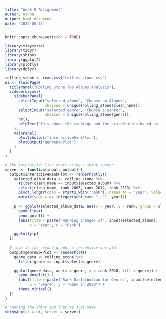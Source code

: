 ---
title: "Week 8 Assignment"
Author: Aaron
output: html_document
date: "2024-05-18"
---

```{r setup, include=FALSE}
knitr::opts_chunk$set(echo = TRUE)
```

```{r}
library(tidyverse)
library(tidyr)
library(shiny)
library(ggplot2)
library(plotly)
library(dplyr)
```

```{r}
rolling_stone <- read.csv("rolling_stone.csv")
ui <- fluidPage(
  titlePanel("Rolling Stone Top Albums Analysis"),
  sidebarLayout(
    sidebarPanel(
      selectInput("selected_album", "Choose an Album:", 
                  choices = unique(rolling_stone$clean_name)),
      selectInput("selected_genre", "Choose a Genre:", 
                  choices = unique(rolling_stone$genre)),
      hr(),
      helpText("This shows the rankings and the sistribution based on the genre.")
    ),
    mainPanel(
      plotlyOutput("interactiveRankPlot"),
      plotOutput("genreBoxPlot")
    )
  )
)

```

```{r}
# the interactive line chart using a shiny server
server <- function(input, output) {
  output$interactiveRankPlot <- renderPlotly({
    selected_album_data <- rolling_stone %>% 
      filter(clean_name == input$selected_album) %>%
      select(clean_name, rank_2003, rank_2012, rank_2020) %>%
      pivot_longer(cols = starts_with("rank"), names_to = "year", values_to = "rank") %>%
      mutate(year = as.integer(sub("rank_", "", year)))
    
    p <- ggplot(selected_album_data, aes(x = year, y = rank, group = clean_name)) +
      geom_line() +
      geom_point() +
      labs(title = paste("Ranking Changes of", input$selected_album),
           x = "Year", y = "Rank")
    
    ggplotly(p)
  })
  
  # this is the second graph, a responsive box plot
  output$genreBoxPlot <- renderPlot({
    genre_data <- rolling_stone %>% 
      filter(genre == input$selected_genre)
    
    ggplot(genre_data, aes(x = genre, y = rank_2020, fill = genre)) +
      geom_boxplot() +
      labs(title = paste("Rank Distribution for Genre:", input$selected_genre),
           x = "Genre", y = "Rank in 2020") +
      theme_minimal()
  })
}

# running the shiny app that we just made
shinyApp(ui = ui, server = server)
```
